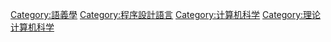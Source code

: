 [[Category:語義學|Category:語義學]]
[[Category:程序設計語言|Category:程序設計語言]]
[[Category:计算机科学|Category:计算机科学]]
[[Category:理论计算机科学|Category:理论计算机科学]]